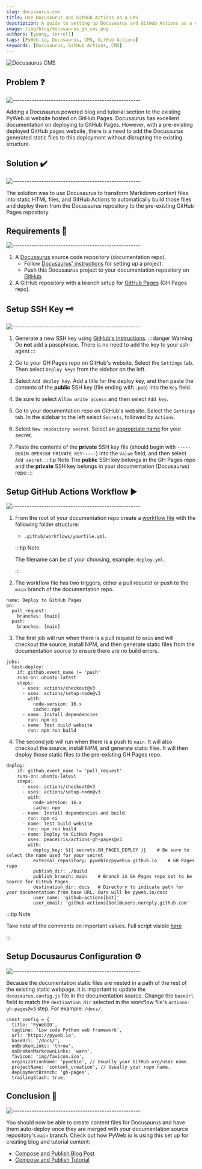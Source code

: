 ```yaml
---
slug: docusaurus-cms
title: Use Docusaurus and GitHub Actions as a CMS
description: A guide to setting up Docusaurus and GitHub Actions as a content management system to an existing GitHub Pages website
image: /img/blog/docusaurus_gh_cms.png
authors: [young, terrell]
tags: [PyWeb.io, Docusaurus, CMS, GitHub Actions]
keywords: [Docusaurus, GitHub Actions, CMS]
---
```


![Docusaurus CMS](./docusaurus_gh_cms.png)


## Problem ❓
![-----------------------------------------------------](https://raw.githubusercontent.com/andreasbm/readme/master/assets/lines/cloudy.png)

Adding a Docusaurus powered blog and tutorial section to the existing PyWeb.io website hosted on GitHub Pages. Docusaurus has excellent documentation on deploying to GitHub Pages. However, with a pre-existing deployed GitHub pages website, there is a need to add the Docusaurus generated static files to this deployment without disrupting the existing structure.

## Solution ✔️
![-----------------------------------------------------](https://raw.githubusercontent.com/andreasbm/readme/master/assets/lines/cloudy.png)

The solution was to use Docusaurus to transform Markdown content files into static HTML files, and GitHub Actions to automatically build those files and deploy them from the Docusaurus repository to the pre-existing GitHub Pages repository.

<!--truncate-->

## Requirements 📝
![-----------------------------------------------------](https://raw.githubusercontent.com/andreasbm/readme/master/assets/lines/cloudy.png)

1. A [Docusaurus](https://docusaurus.io/) source code repository (documentation repo).
    * Follow [Docusaurus' instructions](https://docusaurus.io/docs) for setting up a project.
    * Push this Docusaurus project to your documentation repository on [GitHub](https://github.com/).
2. A GitHub repository with a branch setup for [GitHub Pages](https://pages.github.com/) (GH Pages repo).

## Setup SSH Key 🗝️
![-----------------------------------------------------](https://raw.githubusercontent.com/andreasbm/readme/master/assets/lines/cloudy.png)

1. Generate a new SSH key using [GitHub's instructions](https://docs.github.com/en/authentication/connecting-to-github-with-ssh/generating-a-new-ssh-key-and-adding-it-to-the-ssh-agent). 
:::danger Warning
Do **not** add a passphrase. There is no need to add the key to your ssh-agent
:::

2. Go to your GH Pages repo on GitHub's website. Select the `Settings` tab. Then select `Deploy keys` from the sidebar on the left. 
3. Select `Add deploy key`. Add a title for the deploy key, and then paste the contents of the **public** SSH key (file ending with `.pub`) into the `Key` field. 
4. Be sure to select `Allow write access` and then select `Add key`.
5. Go to your documentation repo on GitHub's website. Select the `Settings` tab. In the sidebar to the left select `Secrets`, followed by `Actions`.
6. Select `New repository secret`. Select an [appropriate name](https://docs.github.com/en/actions/security-guides/encrypted-secrets#naming-your-secrets) for your secret. 
7. Paste the contents of the **private**  SSH key file (should begin with `-----BEGIN OPENSSH PRIVATE KEY-----`) into the `Value` field, and then select `Add secret`.
:::tip Note
The **public** SSH key belongs in the GH Pages repo and the **private** SSH key belongs in your documentation (Docusaurus) repo
:::

## Setup GitHub Actions Workflow ▶️
![-----------------------------------------------------](https://raw.githubusercontent.com/andreasbm/readme/master/assets/lines/cloudy.png)

1. From the root of your documentation repo create a [workflow file](https://docs.github.com/en/actions/using-workflows#creating-a-workflow-file) with the following folder structure:
    * `.github/workflows/yourfile.yml`.

    :::tip Note

    The filename can be of your choosing, example: `deploy.yml`.

    :::

2. The workflow file has two triggers, either a pull request or push to the `main` branch of the documentation repo.

```
name: Deploy to GitHub Pages
on:
  pull_request:
    branches: [main]
  push:
    branches: [main]
```

3. The first job will run when there is a pull request to `main` and will checkout the source, install NPM, and then generate static files from the documentation source to ensure there are no build errors.

```
jobs:
  test-deploy:
    if: github.event_name != 'push'
    runs-on: ubuntu-latest
    steps:
      - uses: actions/checkout@v3
      - uses: actions/setup-node@v3
        with:
          node-version: 16.x
          cache: npm
      - name: Install dependencies
        run: npm ci
      - name: Test build website
        run: npm run build
```

4. The second job will run when there is a push to `main`. It will also checkout the source, install NPM, and generate static files. It will then deploy those static files to the pre-existing GH Pages repo.

```
deploy:
    if: github.event_name != 'pull_request'
    runs-on: ubuntu-latest
    steps:
      - uses: actions/checkout@v3
      - uses: actions/setup-node@v3
        with:
          node-version: 16.x
          cache: npm
      - name: Install dependencies and build
        run: npm ci
      - name: Test build website
        run: npm run build
      - name: Deploy to GitHub Pages
        uses: peaceiris/actions-gh-pages@v3
        with:
          deploy_key: ${{ secrets.GH_PAGES_DEPLOY }}    # Be sure to select the name used for your secret
          external_repository: pywebio/pywebio.github.io    # GH Pages repo
          publish_dir: ./build
          publish_branch: main    # Branch in GH Pages repo set to be Source for GitHub Pages
          destination_dir: docs   # Directory to indicate path for your documentation from base URL. Ours will be pyweb.io/docs
          user_name: 'github-actions[bot]'
          user_email: 'github-actions[bot]@users.noreply.github.com'
```

:::tip Note

Take note of the comments on important values. Full script visible [here](https://gist.github.com/Corgibyte/9da8da9cf61b788c57a5ab23a92245cb)

:::

## Setup Docusaurus Configuration ⚙️
![-----------------------------------------------------](https://raw.githubusercontent.com/andreasbm/readme/master/assets/lines/cloudy.png)

Because the documentation static files are nested in a path of the rest of the existing static webpage, it is important to update the `docusaurus.config.js` file in the documentation source. Change the `baseUrl` field to match the `destination_dir` selected in the workflow file's `actions-gh-pages@v3` step. For example: `/docs/`.

```
const config = {
  title: 'PyWebIO',
  tagline: 'Low code Python web framework',
  url: 'https://pyweb.io',
  baseUrl: '/docs/',
  onBrokenLinks: 'throw',
  onBrokenMarkdownLinks: 'warn',
  favicon: 'img/favicon.ico',
  organizationName: 'pywebio', // Usually your GitHub org/user name.
  projectName: 'content_creation', // Usually your repo name.
  deploymentBranch: 'gh-pages',
  trailingSlash: true,
```

## Conclusion 👋
![-----------------------------------------------------](https://raw.githubusercontent.com/andreasbm/readme/master/assets/lines/cloudy.png)

You should now be able to create content files for Docusaurus and have them auto-deploy once they are merged with your documentation source repository's `main` branch.
Check out how PyWeb.io is using this set up for creating blog and tutorial content:
* [Compose and Publish Blog Post](/tutorial-contribute/blog-post)
* [Compose and Publish Tutorial](/tutorial-contribute/tutorial)
